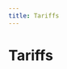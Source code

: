 ```yaml
---
title: Tariffs
---
```



# Tariffs

<div className="device-grid">
  <DeviceCard
    brand="Amber Electric"
    description=""
    thumbnail="/img/devices/tariff/amber-electric.jpg"
    capabilities={[]}
    requirements={[]}
    href="/docs/devices-next/tariffs/amber-electric"
  />
  <DeviceCard
    brand="Awattar"
    description=""
    thumbnail="/img/devices/tariff/awattar.jpg"
    capabilities={[]}
    requirements={[]}
    href="/docs/devices-next/tariffs/awattar"
  />
  <DeviceCard
    brand="Electricity Maps"
    description="Commercial API"
    thumbnail="/img/devices/tariff/electricity-maps-commercial-api.jpg"
    capabilities={[]}
    requirements={[]}
    href="/docs/devices-next/tariffs/electricity-maps-commercial-api"
  />
  <DeviceCard
    brand="Electricity Maps"
    description="Free API"
    thumbnail="/img/devices/tariff/electricity-maps-free-api.jpg"
    capabilities={[]}
    requirements={[]}
    href="/docs/devices-next/tariffs/electricity-maps-free-api"
  />
  <DeviceCard
    brand="Energinet"
    description=""
    thumbnail="/img/devices/tariff/energinet.jpg"
    capabilities={[]}
    requirements={[]}
    href="/docs/devices-next/tariffs/energinet"
  />
  <DeviceCard
    brand="Enever"
    description=""
    thumbnail="/img/devices/tariff/enever.jpg"
    capabilities={[]}
    requirements={[]}
    href="/docs/devices-next/tariffs/enever"
  />
  <DeviceCard
    brand="ENTSO-E"
    description=""
    thumbnail="/img/devices/tariff/entso-e.jpg"
    capabilities={[]}
    requirements={[]}
    href="/docs/devices-next/tariffs/entso-e"
  />
  <DeviceCard
    brand="Forecast.Solar"
    description=""
    thumbnail="/img/devices/tariff/forecastsolar.jpg"
    capabilities={[]}
    requirements={[]}
    href="/docs/devices-next/tariffs/forecastsolar"
  />
  <DeviceCard
    brand="Fraunhofer ISE"
    description=""
    thumbnail="/img/devices/tariff/fraunhofer-ise.jpg"
    capabilities={[]}
    requirements={[]}
    href="/docs/devices-next/tariffs/fraunhofer-ise"
  />
  <DeviceCard
    brand="Green Grid Compass"
    description=""
    thumbnail="/img/devices/tariff/green-grid-compass.jpg"
    capabilities={[]}
    requirements={[]}
    href="/docs/devices-next/tariffs/green-grid-compass"
  />
  <DeviceCard
    brand="Groupe E"
    description="Vario Plus"
    thumbnail="/img/devices/tariff/groupe-e-vario-plus.jpg"
    capabilities={[]}
    requirements={[]}
    href="/docs/devices-next/tariffs/groupe-e-vario-plus"
  />
  <DeviceCard
    brand="Grünstromindex"
    description=""
    thumbnail="/img/devices/tariff/grunstromindex.jpg"
    capabilities={[]}
    requirements={[]}
    href="/docs/devices-next/tariffs/grunstromindex"
  />
  <DeviceCard
    brand="National Grid ESO"
    description=""
    thumbnail="/img/devices/tariff/national-grid-eso.jpg"
    capabilities={[]}
    requirements={[]}
    href="/docs/devices-next/tariffs/national-grid-eso"
  />
  <DeviceCard
    brand="Nordpool spot prices"
    description=""
    thumbnail="/img/devices/tariff/nordpool-spot-prices.jpg"
    capabilities={[]}
    requirements={[]}
    href="/docs/devices-next/tariffs/nordpool-spot-prices"
  />
  <DeviceCard
    brand="Octopus Energy"
    description="API"
    thumbnail="/img/devices/tariff/octopus-energy-api.jpg"
    capabilities={[]}
    requirements={[]}
    href="/docs/devices-next/tariffs/octopus-energy-api"
  />
  <DeviceCard
    brand="Octopus Energy"
    description="Product Code"
    thumbnail="/img/devices/tariff/octopus-energy-product-code.jpg"
    capabilities={[]}
    requirements={[]}
    href="/docs/devices-next/tariffs/octopus-energy-product-code"
  />
  <DeviceCard
    brand="Open-Meteo"
    description=""
    thumbnail="/img/devices/tariff/open-meteo.jpg"
    capabilities={[]}
    requirements={[]}
    href="/docs/devices-next/tariffs/open-meteo"
  />
  <DeviceCard
    brand="Ostrom"
    description=""
    thumbnail="/img/devices/tariff/ostrom.jpg"
    capabilities={[]}
    requirements={[]}
    href="/docs/devices-next/tariffs/ostrom"
  />
  <DeviceCard
    brand="PUN Orario"
    description=""
    thumbnail="/img/devices/tariff/pun-orario.jpg"
    capabilities={[]}
    requirements={[]}
    href="/docs/devices-next/tariffs/pun-orario"
  />
  <DeviceCard
    brand="SmartEnergy"
    description="smartCONTROL"
    thumbnail="/img/devices/tariff/smartenergy-smartcontrol.jpg"
    capabilities={[]}
    requirements={[]}
    href="/docs/devices-next/tariffs/smartenergy-smartcontrol"
  />
  <DeviceCard
    brand="Solcast"
    description=""
    thumbnail="/img/devices/tariff/solcast.jpg"
    capabilities={[]}
    requirements={[]}
    href="/docs/devices-next/tariffs/solcast"
  />
  <DeviceCard
    brand="Spotty Energie"
    description=""
    thumbnail="/img/devices/tariff/spotty-energie.jpg"
    capabilities={[]}
    requirements={[]}
    href="/docs/devices-next/tariffs/spotty-energie"
  />
  <DeviceCard
    brand="Tibber"
    description=""
    thumbnail="/img/devices/tariff/tibber.jpg"
    capabilities={[]}
    requirements={[]}
    href="/docs/devices-next/tariffs/tibber"
  />
  <DeviceCard
    brand="Victron"
    description="VRM Solar Forecast"
    thumbnail="/img/devices/tariff/victron-vrm-solar-forecast.jpg"
    capabilities={[]}
    requirements={[]}
    href="/docs/devices-next/tariffs/victron-vrm-solar-forecast"
  />
</div>
